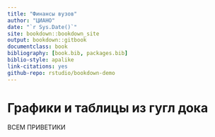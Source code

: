 ```yaml
--- 
title: "Финансы вузов"
author: "ЦИАНО"
date: "`r Sys.Date()`"
site: bookdown::bookdown_site
output: bookdown::gitbook
documentclass: book
bibliography: [book.bib, packages.bib]
biblio-style: apalike
link-citations: yes
github-repo: rstudio/bookdown-demo
---
```


# Графики и таблицы из гугл дока {-}


ВСЕМ ПРИВЕТИКИ
